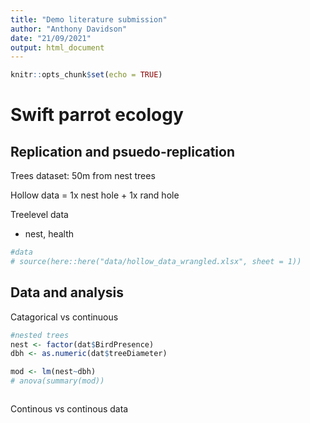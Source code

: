```yaml
---
title: "Demo literature submission"
author: "Anthony Davidson"
date: "21/09/2021"
output: html_document
---
```


```r
knitr::opts_chunk$set(echo = TRUE)
```

# Swift parrot ecology

## Replication and psuedo-replication

Trees dataset: 50m from nest trees

Hollow data = 1x nest hole +
              1x rand hole
              
              
              
              
Treelevel data

- nest, health





```r
#data
# source(here::here("data/hollow_data_wrangled.xlsx", sheet = 1))


```





## Data and analysis

Catagorical vs continuous

```r
#nested trees 
nest <- factor(dat$BirdPresence)
dbh <- as.numeric(dat$treeDiameter)

mod <- lm(nest~dbh)
# anova(summary(mod))



```

Continous vs continous data

```r



```







